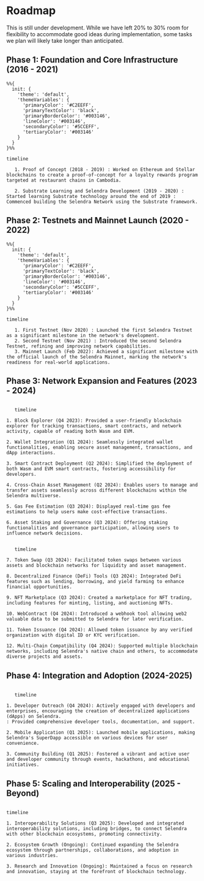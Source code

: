 # Roadmap

This is still under development. While we have left 20% to 30% room for flexibility to accommodate good ideas during implementation, some tasks we plan will likely take longer than anticipated.

## Phase 1: Foundation and Core Infrastructure (2016 - 2021)

```mermaid
%%{
  init: {
    'theme': 'default',
    'themeVariables': {
      'primaryColor': '#C2EEFF',
      'primaryTextColor': 'black',
      'primaryBorderColor': '#003146',
      'lineColor': '#003146',
      'secondaryColor': '#5CCEFF',
      'tertiaryColor': '#003146'
    }
  }
}%%

timeline

   1. Proof of Concept (2018 - 2019) : Worked on Ethereum and Stellar blockchains to create a proof-of-concept for a loyalty rewards program targeted at restaurant chains in Cambodia.

   2. Substrate Learning and Selendra Development (2019 - 2020) : Started learning Substrate technology around the end of 2019 : Commenced building the Selendra Network using the Substrate framework.
```

## Phase 2: Testnets and Mainnet Launch (2020 - 2022)

```mermaid
%%{
  init: {
    'theme': 'default',
    'themeVariables': {
      'primaryColor': '#C2EEFF',
      'primaryTextColor': 'black',
      'primaryBorderColor': '#003146',
      'lineColor': '#003146',
      'secondaryColor': '#5CCEFF',
      'tertiaryColor': '#003146'
    }
  }
}%%

timeline

   1. First Testnet (Nov 2020) : Launched the first Selendra Testnet as a significant milestone in the network's development.
   2. Second Testnet (Nov 2021) : Introduced the second Selendra Testnet, refining and improving network capabilities.
   3. Mainnet Launch (Feb 2022): Achieved a significant milestone with the official launch of the Selendra Mainnet, marking the network's readiness for real-world applications.
```

## Phase 3: Network Expansion and Features (2023 - 2024)

```mermaid

   timeline

1. Block Explorer (Q4 2023): Provided a user-friendly blockchain explorer for tracking transactions, smart contracts, and network activity, capable of reading both Wasm and EVM.

2. Wallet Integration (Q1 2024): Seamlessly integrated wallet functionalities, enabling secure asset management, transactions, and dApp interactions.

3. Smart Contract Deployment (Q2 2024): Simplified the deployment of both Wasm and EVM smart contracts, fostering accessibility for developers.

4. Cross-Chain Asset Management (Q2 2024): Enables users to manage and transfer assets seamlessly across different blockchains within the Selendra multiverse.

5. Gas Fee Estimation (Q3 2024): Displayed real-time gas fee estimations to help users make cost-effective transactions.

6. Asset Staking and Governance (Q3 2024): Offering staking functionalities and governance participation, allowing users to influence network decisions.
```

```mermaid

   timeline

7. Token Swap (Q3 2024): Facilitated token swaps between various assets and blockchain networks for liquidity and asset management.

8. Decentralized Finance (DeFi) Tools (Q3 2024): Integrated DeFi features such as lending, borrowing, and yield farming to enhance financial opportunities.

9. NFT Marketplace (Q3 2024): Created a marketplace for NFT trading, including features for minting, listing, and auctioning NFTs.

10. WebContract (Q4 2024): Introduced a webhook tool allowing web2 valuable data to be submitted to Selendra for later verification.

11. Token Issuance (Q4 2024): Allowed token issuance by any verified organization with digital ID or KYC verification.

12. Multi-Chain Compatibility (Q4 2024): Supported multiple blockchain networks, including Selendra's native chain and others, to accommodate diverse projects and assets.
```

## Phase 4: Integration and Adoption (2024-2025)

```mermaid

   timeline

1. Developer Outreach (Q4 2024): Actively engaged with developers and enterprises, encouraging the creation of decentralized applications (dApps) on Selendra.
: Provided comprehensive developer tools, documentation, and support.

2. Mobile Application (Q1 2025): Launched mobile applications, making Selendra's SuperDapp accessible on various devices for user convenience.

3. Community Building (Q1 2025): Fostered a vibrant and active user and developer community through events, hackathons, and educational initiatives.
```

## Phase 5: Scaling and Interoperability (2025 - Beyond)

```mermaid

timeline

1. Interoperability Solutions (Q3 2025): Developed and integrated interoperability solutions, including bridges, to connect Selendra with other blockchain ecosystems, promoting connectivity.

2. Ecosystem Growth (Ongoing): Continued expanding the Selendra ecosystem through partnerships, collaborations, and adoption in various industries.

3. Research and Innovation (Ongoing): Maintained a focus on research and innovation, staying at the forefront of blockchain technology.
```
